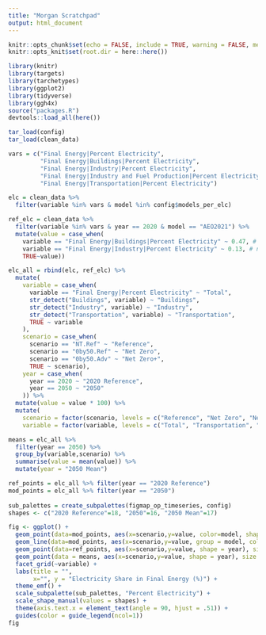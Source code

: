 ```yaml
---
title: "Morgan Scratchpad"
output: html_document
---
```

```r
knitr::opts_chunk$set(echo = FALSE, include = TRUE, warning = FALSE, message = FALSE, tidy = TRUE, cache = FALSE)
knitr::opts_knit$set(root.dir = here::here())
```

```r
library(knitr)
library(targets)
library(tarchetypes)
library(ggplot2)
library(tidyverse)
library(ggh4x)
source("packages.R")
devtools::load_all(here())

tar_load(config)
tar_load(clean_data)
```

```r
vars = c("Final Energy|Percent Electricity", 
         "Final Energy|Buildings|Percent Electricity",
         "Final Energy|Industry|Percent Electricity",
         "Final Energy|Industry and Fuel Production|Percent Electricity",
         "Final Energy|Transportation|Percent Electricity")

elc = clean_data %>% 
  filter(variable %in% vars & model %in% config$models_per_elc)

ref_elc = clean_data %>%
  filter(variable %in% vars & year == 2020 & model == "AEO2021") %>%
  mutate(value = case_when(
    variable == "Final Energy|Buildings|Percent Electricity" ~ 0.47, # number from Chioke, our number is wrong
    variable == "Final Energy|Industry|Percent Electricity" ~ 0.13, # number calculated from AEO 2021, ~3 quads elc ~25 quads total
    TRUE~value))

elc_all = rbind(elc, ref_elc) %>%
  mutate(
    variable = case_when(
      variable == "Final Energy|Percent Electricity" ~ "Total",
      str_detect("Buildings", variable) ~ "Buildings",
      str_detect("Industry", variable) ~ "Industry",
      str_detect("Transportation", variable) ~ "Transportation",
      TRUE ~ variable
    ),
    scenario = case_when(
      scenario == "NT.Ref" ~ "Reference",
      scenario == "0by50.Ref" ~ "Net Zero",
      scenario == "0by50.Adv" ~ "Net Zero+",
      TRUE ~ scenario),
    year = case_when(
      year == 2020 ~ "2020 Reference",
      year == 2050 ~ "2050"
    )) %>%
  mutate(value = value * 100) %>%
  mutate(
    scenario = factor(scenario, levels = c("Reference", "Net Zero", "Net Zero+")),
    variable = factor(variable, levels = c("Total", "Transportation", "Industry", "Buildings")))

means = elc_all %>%
  filter(year == 2050) %>%
  group_by(variable,scenario) %>%
  summarise(value = mean(value)) %>%
  mutate(year = "2050 Mean")

ref_points = elc_all %>% filter(year == "2020 Reference")
mod_points = elc_all %>% filter(year == "2050")
  
sub_palettes = create_subpalettes(figmap_op_timeseries, config)
shapes <- c("2020 Reference"=18, "2050"=16, "2050 Mean"=17)

fig <- ggplot() +
  geom_point(data=mod_points, aes(x=scenario,y=value, color=model, shape = year)) +
  geom_line(data=mod_points, aes(x=scenario,y=value, group = model, color=model), linewidth = 1, alpha = .85) +
  geom_point(data=ref_points, aes(x=scenario,y=value, shape = year), size = 4, color = "black") +
  geom_point(data = means, aes(x=scenario,y=value, shape = year), size = 3, color = "black") +
  facet_grid(~variable) +
  labs(title = "",
       x="", y = "Electricity Share in Final Energy (%)") +
  theme_emf() +
  scale_subpalette(sub_palettes, "Percent Electricity") +
  scale_shape_manual(values = shapes) +
  theme(axis.text.x = element_text(angle = 90, hjust = .51)) +
  guides(color = guide_legend(ncol=1))
fig
```
